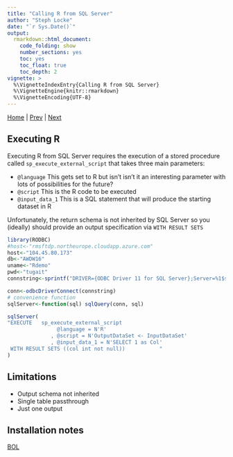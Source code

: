 ```yaml
---
title: "Calling R from SQL Server"
author: "Steph Locke"
date: "`r Sys.Date()`"
output: 
  rmarkdown::html_document: 
    code_folding: show
    number_sections: yes
    toc: yes
    toc_float: true
    toc_depth: 2
vignette: >
  %\VignetteIndexEntry{Calling R from SQL Server}
  %\VignetteEngine{knitr::rmarkdown}
  %\VignetteEncoding{UTF-8}
---
```


[Home](index.html) | [Prev](SQLServerFromR.html) | [Next]()

## Executing R
Executing R from SQL Server requires the execution of a stored procedure called `sp_execute_external_script` that takes three main parameters:

- `@language` This gets set to R but isn't isn't it an interesting parameter with lots of possibilities for the future?
- `@script` This is the R code to be executed
- `@input_data_1` This is a SQL statement that will produce the starting dataset in R

Unfortunately, the return schema is not inherited by SQL Server so you (ideally) should provide an output specification  via `WITH RESULT SETS`
```r
library(RODBC)
#host<-"rmsftdp.northeurope.cloudapp.azure.com"
host<-"104.45.80.173"
db<-"AWDW16"
uname<-"Rdemo"
pwd<-"tugait"
connstring<-sprintf("DRIVER={ODBC Driver 11 for SQL Server};Server=%1$s;Database=%2$s;Uid=%3$s;Pwd=%4$s;",host,db,uname,pwd)

conn<-odbcDriverConnect(connstring)
# convenience function
sqlServer<-function(sql) sqlQuery(conn, sql)
```


```r
sqlServer(
"EXECUTE   sp_execute_external_script
                @language = N'R'
              , @script = N'OutputDataSet <- InputDataSet'
              , @input_data_1 = N'SELECT 1 as Col'
 WITH RESULT SETS ((col int not null))           "
)
```

## Limitations
- Output schema not inherited
- Single table passthrough
- Just one output

## Installation notes
[BOL](https://msdn.microsoft.com/en-us/library/mt604845.aspx)
